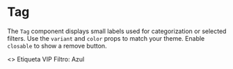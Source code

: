 
<Meta title="Atoms/Tag" of={Tag} />

# Tag

The `Tag` component displays small labels used for categorization or selected filters. Use the `variant` and `color` props to match your theme. Enable `closable` to show a remove button.

<Canvas>
  <Story name="Examples">
    <>
      <Tag>Etiqueta</Tag>
      <Tag variant="solid" color="secondary" className="ml-2">VIP</Tag>
      <Tag closable className="ml-2">Filtro: Azul</Tag>
    </>
  </Story>
</Canvas>

<ArgsTable of={Tag} />
